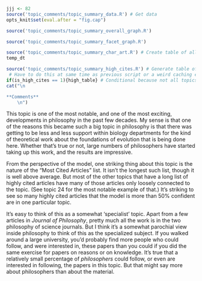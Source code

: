 ```r
jjj <- 82
source('topic_comments/topic_summary_data.R') # Get data
opts_knit$set(eval.after = "fig.cap")
```

```r
source('topic_comments/topic_summary_overall_graph.R')
```

```r
source('topic_comments/topic_summary_facet_graph.R')
```

```r
source('topic_comments/topic_summary_char_art.R') # Create table of all articles in topic
temp_dt
```

```r
source('topic_comments/topic_summary_high_cites.R') # Generate table of highly cited articles. 
 # Have to do this at same time as previous script or a weird caching error occurs.
if(is_high_cites == 1){high_table} # Conditional because not all topics have high cites
cat("\n

**Comments**
	\n")
```

This topic is one of the most notable, and one of the most exciting, developments in philosophy in the past few decades. My sense is that one of the reasons this became such a big topic in philosophy is that there was getting to be less and less support within biology departments for the kind of theoretical work about the foundations of evolution that is being done here. Whether that's true or not, large numbers of philosophers have started taking up this work, and the results are impressive.

From the perspective of the model, one striking thing about this topic is the nature of the "Most Cited Articles" list. It isn't the longest such list, though it is well above average. But most of the other topics that have a long list of highly cited articles have many of those articles only loosely connected to the topic. (See topic 24 for the most notable example of that.) It's striking to see so many highly cited articles that the model is more than 50% confident are in one particular topic.

It's easy to think of this as a somewhat 'specialist' topic. Apart from a few articles in _Journal of Philosophy_, pretty much all the work is in the two philosophy of science journals. But I think it's a somewhat parochial view inside philosophy to think of this as the specialized subject. If you walked around a large university, you'd probably find more people who could follow, and were interested in, these papers than you could if you did the same exercise for papers on reasons or on knowledge. It's true that a relatively small percentage of _philosophers_ could follow, or even are interested in following, the papers in this topic. But that might say more about philosophers than about the material.